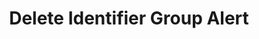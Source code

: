 ---
openapi: firework-v2-openapi delete /assets/groups/{assets_group_id}/alerts/{alert_id}
title: Delete Identifier Group Alert
---